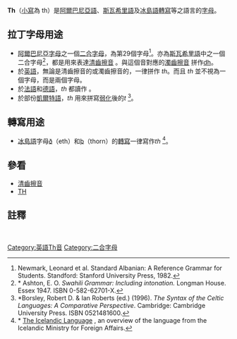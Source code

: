 '''Th'''（[[小寫字母|小寫]]為 th）是[[阿爾巴尼亞語|阿爾巴尼亞語]]、[[斯瓦希里語|斯瓦希里語]]及[[冰島語|冰島語]][[轉寫|轉寫]]等之語言的[[字母|字母]]。
==拉丁字母用途==
*[[阿爾巴尼亞字母|阿爾巴尼亞字母]]之一個[[二合字母|二合字母]]，為第29個字母<ref>Newmark, Leonard et al. Standard Albanian: A Reference Grammar for Students. Standford: Stanford University Press, 1982.</ref>。亦為[[斯瓦希里語|斯瓦希里語]]中之一個二合字母<ref>* Ashton, E. O. ''Swahili Grammar: Including intonation.'' Longman House. Essex 1947. ISBN 0-582-62701-X.</ref>，都是用來表達[[清齒擦音|清齒擦音]] {{IPA4|θ}}。與這個音對應的[[濁齒擦音|濁齒擦音]] {{IPA4|ð}} 拼作[[dh|dh]]。
*於[[英語|英語]]，無論是清齒擦音的{{IPAXL|θ|T}}或濁齒擦音的{{IPAX|ð|D}}，一律拼作 ''th''。而且 ''th'' 並不視為一個字母，而是兩個字母。
*於[[法語|法語]]和[[德語|德語]]，''th'' 都讀作 {{IPA4|t}}。
*於部份[[凱爾特語|凱爾特語]]，''th'' 用來拼寫[[輔音弱化|弱化]]後的''t'' <ref>*Borsley, Robert D. & Ian Roberts (ed.) (1996). ''The Syntax of the Celtic Languages: A Comparative Perspective''. Cambridge: Cambridge University Press. ISBN 	0521481600.</ref>。

== 轉寫用途 ==
*[[冰島語|冰島語]]字母[[ð|ð]]（eth）和[[þ|þ]]（thorn）的[[轉寫|轉寫]]一律寫作''th'' <ref>* [http://www.iceland.is/history-and-culture/Language/ The Icelandic Language] {{Wayback|url=http://www.iceland.is/history-and-culture/Language/ |date=20091209142311 }}, an overview of the language from the Icelandic Ministry for Foreign Affairs.</ref>。

== 參看 ==
*[[清齒擦音|清齒擦音]]
*[[TH|TH]]

==註釋==
{{reflist}}
<br />
{{Alphabet lang|nan}}
{{Digraphs}}

[[Category:英語Th音|Category:英語Th音]]
[[Category:二合字母|Category:二合字母]]